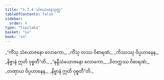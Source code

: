 ```yaml
---
title: "1.7.4 သံယောဇနသုတ္တ"
tableOfContents: false
sidebar:
  order: 4
type: "tipitaka"
basket: "su"
book: "sn"
---
```



<DynamicBreadcrumb />

<Division number="64" book="sn" e="ch" v="18" p="289">

<Paragraph number="317" type="verses" book="sn">
_“ကိံသု သံယောဇနော လောကော,_  
_ကိံသု တဿ ဝိစာရဏံ;_  
_ကိဿဿု ဝိပ္ပဟာနေန,_  
_နိဗ္ဗာနံ ဣတိ ဝုစ္စတီ”တိ._  

</Paragraph>

<Paragraph number="318" type="verses" book="sn">
_“နန္ဒီသံယောဇနော လောကော,_  
_ဝိတက္ကဿ ဝိစာရဏံ;_  
_တဏှာယ ဝိပ္ပဟာနေန,_  
_နိဗ္ဗာနံ ဣတိ ဝုစ္စတီ”တိ._
</Paragraph>
</Division>